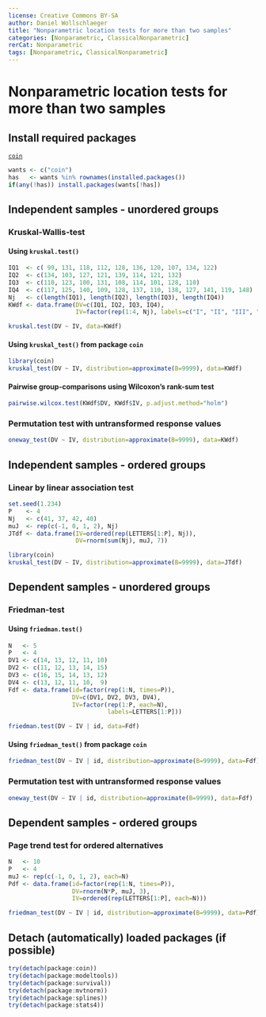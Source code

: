 ```yaml
---
license: Creative Commons BY-SA
author: Daniel Wollschlaeger
title: "Nonparametric location tests for more than two samples"
categories: [Nonparametric, ClassicalNonparametric]
rerCat: Nonparametric
tags: [Nonparametric, ClassicalNonparametric]
---
```


Nonparametric location tests for more than two samples
=========================

Install required packages
-------------------------

[`coin`](http://cran.r-project.org/package=coin)

```r
wants <- c("coin")
has   <- wants %in% rownames(installed.packages())
if(any(!has)) install.packages(wants[!has])
```

Independent samples - unordered groups
-------------------------

### Kruskal-Wallis-test

#### Using `kruskal.test()`

```r
IQ1  <- c( 99, 131, 118, 112, 128, 136, 120, 107, 134, 122)
IQ2  <- c(134, 103, 127, 121, 139, 114, 121, 132)
IQ3  <- c(110, 123, 100, 131, 108, 114, 101, 128, 110)
IQ4  <- c(117, 125, 140, 109, 128, 137, 110, 138, 127, 141, 119, 148)
Nj   <- c(length(IQ1), length(IQ2), length(IQ3), length(IQ4))
KWdf <- data.frame(DV=c(IQ1, IQ2, IQ3, IQ4),
                   IV=factor(rep(1:4, Nj), labels=c("I", "II", "III", "IV")))
```

```r
kruskal.test(DV ~ IV, data=KWdf)
```

#### Using `kruskal_test()` from package `coin`

```r
library(coin)
kruskal_test(DV ~ IV, distribution=approximate(B=9999), data=KWdf)
```

#### Pairwise group-comparisons using Wilcoxon's rank-sum test

```r
pairwise.wilcox.test(KWdf$DV, KWdf$IV, p.adjust.method="holm")
```

### Permutation test with untransformed response values

```r
oneway_test(DV ~ IV, distribution=approximate(B=9999), data=KWdf)
```

Independent samples - ordered groups
------------------------------------

### Linear by linear association test

```r
set.seed(1.234)
P    <- 4
Nj   <- c(41, 37, 42, 40)
muJ  <- rep(c(-1, 0, 1, 2), Nj)
JTdf <- data.frame(IV=ordered(rep(LETTERS[1:P], Nj)),
                   DV=rnorm(sum(Nj), muJ, 7))
```

```r
library(coin)
kruskal_test(DV ~ IV, distribution=approximate(B=9999), data=JTdf)
```

Dependent samples - unordered groups
-------------------------

### Friedman-test

#### Using `friedman.test()`

```r
N   <- 5
P   <- 4
DV1 <- c(14, 13, 12, 11, 10)
DV2 <- c(11, 12, 13, 14, 15)
DV3 <- c(16, 15, 14, 13, 12)
DV4 <- c(13, 12, 11, 10,  9)
Fdf <- data.frame(id=factor(rep(1:N, times=P)),
                  DV=c(DV1, DV2, DV3, DV4),
                  IV=factor(rep(1:P, each=N),
                            labels=LETTERS[1:P]))
```

```r
friedman.test(DV ~ IV | id, data=Fdf)
```

#### Using `friedman_test()` from package `coin`

```r
friedman_test(DV ~ IV | id, distribution=approximate(B=9999), data=Fdf)
```

### Permutation test with untransformed response values

```r
oneway_test(DV ~ IV | id, distribution=approximate(B=9999), data=Fdf)
```

Dependent samples - ordered groups
-------------------------

### Page trend test for ordered alternatives

```r
N   <- 10
P   <- 4
muJ <- rep(c(-1, 0, 1, 2), each=N)
Pdf <- data.frame(id=factor(rep(1:N, times=P)),
                  DV=rnorm(N*P, muJ, 3),
                  IV=ordered(rep(LETTERS[1:P], each=N)))
```

```r
friedman_test(DV ~ IV | id, distribution=approximate(B=9999), data=Pdf)
```

Detach (automatically) loaded packages (if possible)
-------------------------

```r
try(detach(package:coin))
try(detach(package:modeltools))
try(detach(package:survival))
try(detach(package:mvtnorm))
try(detach(package:splines))
try(detach(package:stats4))
```
